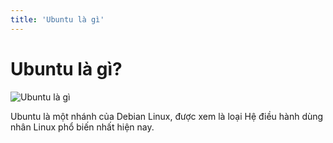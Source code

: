 ```yaml
---
title: 'Ubuntu là gì'
---
```


# Ubuntu là gì?

![Ubuntu là gì](/static/media/ubuntu.png)

Ubuntu là một nhánh của Debian Linux, được xem là loại Hệ điều hành dùng nhân Linux phổ biến nhất hiện nay.
